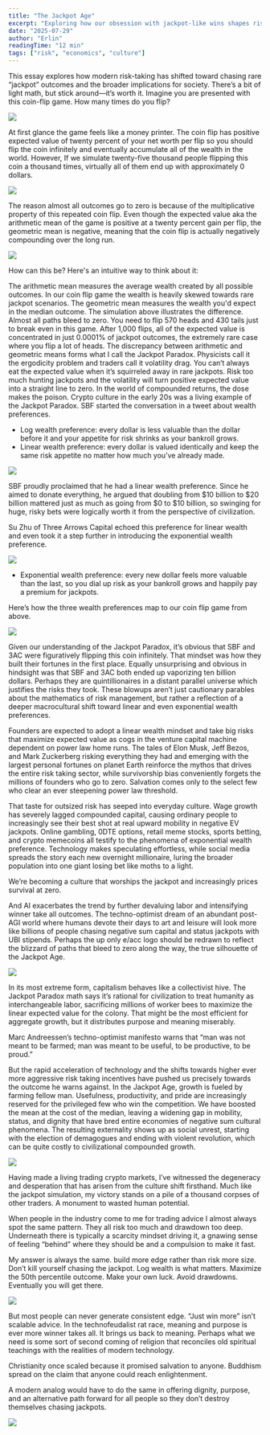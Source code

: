 ```yaml
---
title: "The Jackpot Age"
excerpt: "Exploring how our obsession with jackpot-like wins shapes risk-taking and society."
date: "2025-07-29"
author: "Erlin"
readingTime: "12 min"
tags: ["risk", "economics", "culture"]
---
```



This essay explores how modern risk-taking has shifted toward chasing rare “jackpot” outcomes and the broader implications for society. There’s a bit of light math, but stick around—it’s worth it.
Imagine you are presented with this coin-flip game. How many times do you flip?

![](/images/jackpot-age/image-1.jpg)

At first glance the game feels like a money printer. The coin flip has positive expected value of twenty percent of your net worth per flip so you should flip the coin infinitely and eventually accumulate all of the wealth in the world.
However, If we simulate twenty-five thousand people flipping this coin a thousand times, virtually all of them end up with approximately 0 dollars.

![](/images/jackpot-age/image-2.png)

The reason almost all outcomes go to zero is because of the multiplicative property of this repeated coin flip. Even though the expected value aka the arithmetic mean of the game is positive at a twenty percent gain per flip, the geometric mean is negative, meaning that the coin flip is actually negatively compounding over the long run.

![](/images/jackpot-age/image-3.jpg)

How can this be? Here's an intuitive way to think about it:

The arithmetic mean measures the average wealth created by all possible outcomes. In our coin flip game the wealth is heavily skewed towards rare jackpot scenarios. The geometric mean measures the wealth you'd expect in the median outcome.
The simulation above illustrates the difference. Almost all paths bleed to zero. You need to flip 570 heads and 430 tails just to break even in this game. After 1,000 flips, all of the expected value is concentrated in just 0.0001% of jackpot outcomes, the extremely rare case where you flip a lot of heads.
The discrepancy between arithmetic and geometric means forms what I call the Jackpot Paradox. Physicists call it the ergodicity problem and traders call it volatility drag. You can’t always eat the expected value when it’s squirreled away in rare jackpots. Risk too much hunting jackpots and the volatility will turn positive expected value into a straight line to zero. In the world of compounded returns, the dose makes the poison.
Crypto culture in the early 20s was a living example of the Jackpot Paradox. SBF started the conversation in a tweet about wealth preferences.
*   Log wealth preference: every dollar is less valuable than the dollar before it and your appetite for risk shrinks as your bankroll grows.
*   Linear wealth preference: every dollar is valued identically and keep the same risk appetite no matter how much you’ve already made.

![](/images/jackpot-age/image-4.jpg)

SBF proudly proclaimed that he had a linear wealth preference. Since he aimed to donate everything, he argued that doubling from $10 billion to $20 billion mattered just as much as going from $0 to $10 billion, so swinging for huge, risky bets were logically worth it from the perspective of civilization.

Su Zhu of Three Arrows Capital echoed this preference for linear wealth and even took it a step further in introducing the exponential wealth preference.

![](/images/jackpot-age/image-5.png)

*   Exponential wealth preference: every new dollar feels more valuable than the last, so you dial up risk as your bankroll grows and happily pay a premium for jackpots.

Here’s how the three wealth preferences map to our coin flip game from above.

![](/images/jackpot-age/image-6.jpg)

Given our understanding of the Jackpot Paradox, it’s obvious that SBF and 3AC were figuratively flipping this coin infinitely. That mindset was how they built their fortunes in the first place. Equally unsurprising and obvious in hindsight was that SBF and 3AC both ended up vaporizing ten billion dollars. Perhaps they are quintillionaires in a distant parallel universe which justifies the risks they took.
These blowups aren’t just cautionary parables about the mathematics of risk management, but rather a reflection of a deeper macrocultural shift toward linear and even exponential wealth preferences.

Founders are expected to adopt a linear wealth mindset and take big risks that maximize expected value as cogs in the venture capital machine dependent on power law home runs. The tales of Elon Musk, Jeff Bezos, and Mark Zuckerberg risking everything they had and emerging with the largest personal fortunes on planet Earth reinforce the mythos that drives the entire risk taking sector, while survivorship bias conveniently forgets the millions of founders who go to zero. Salvation comes only to the select few who clear an ever steepening power law threshold.

That taste for outsized risk has seeped into everyday culture. Wage growth has severely lagged compounded capital, causing ordinary people to increasingly see their best shot at real upward mobility in negative EV jackpots. Online gambling, 0DTE options, retail meme stocks, sports betting, and crypto memecoins all testify to the phenomena of exponential wealth preference. Technology makes speculating effortless, while social media spreads the story each new overnight millionaire, luring the broader population into one giant losing bet like moths to a light.

We’re becoming a culture that worships the jackpot and increasingly prices survival at zero.

And AI exacerbates the trend by further devaluing labor and intensifying winner take all outcomes. The techno-optimist dream of an abundant post-AGI world where humans devote their days to art and leisure will look more like billions of people chasing negative sum capital and status jackpots with UBI stipends. Perhaps the up only e/acc logo should be redrawn to reflect the blizzard of paths that bleed to zero along the way, the true silhouette of the Jackpot Age.

![](/images/jackpot-age/image-7.png)

In its most extreme form, capitalism behaves like a collectivist hive. The Jackpot Paradox math says it’s rational for civilization to treat humanity as interchangeable labor, sacrificing millions of worker bees to maximize the linear expected value for the colony. That might be the most efficient for aggregate growth, but it distributes purpose and meaning miserably.

Marc Andreessen’s techno-optimist manifesto warns that “man was not meant to be farmed; man was meant to be useful, to be productive, to be proud.”

But the rapid acceleration of technology and the shifts towards higher ever more aggressive risk taking incentives have pushed us precisely towards the outcome he warns against. In the Jackpot Age, growth is fueled by farming fellow man. Usefulness, productivity, and pride are increasingly reserved for the privileged few who win the competition. We have boosted the mean at the cost of the median, leaving a widening gap in mobility, status, and dignity that have bred entire economies of negative sum cultural phenomena. The resulting externality shows up as social unrest, starting with the election of demagogues and ending with violent revolution, which can be quite costly to civilizational compounded growth.

![](/images/jackpot-age/image-8.jpg)

Having made a living trading crypto markets, I’ve witnessed the degeneracy and desperation that has arisen from the culture shift firsthand. Much like the jackpot simulation, my victory stands on a pile of a thousand corpses of other traders. A monument to wasted human potential.

When people in the industry come to me for trading advice I almost always spot the same pattern. They all risk too much and drawdown too deep. Underneath there is typically a scarcity mindset driving it, a gnawing sense of feeling “behind” where they should be and a compulsion to make it fast.

My answer is always the same. build more edge rather than risk more size. Don’t kill yourself chasing the jackpot. Log wealth is what matters. Maximize the 50th percentile outcome. Make your own luck. Avoid drawdowns. Eventually you will get there.

![](/images/jackpot-age/image-9.jpg)

But most people can never generate consistent edge. “Just win more” isn’t scalable advice. In the technofeudalist rat race, meaning and purpose is ever more winner takes all. It brings us back to meaning. Perhaps what we need is some sort of second coming of religion that reconciles old spiritual teachings with the realities of modern technology.

Christianity once scaled because it promised salvation to anyone. Buddhism spread on the claim that anyone could reach enlightenment.

A modern analog would have to do the same in offering dignity, purpose, and an alternative path forward for all people so they don’t destroy themselves chasing jackpots.

![](/images/jackpot-age/image-10.jpg)